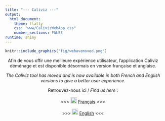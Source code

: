 ```yaml
---
title: "--- Caliviz ---"
output:
  html_document:
    theme: flatly
    css: "www/CalivizWebApp.css"
    number_sections: FALSE
runtime: shiny
---
```


```{=html}
<style> div.main-container { max-width: 1000px; } </style>
```

```r
knitr::include_graphics("fig/wehavemoved.png")
```

<center>

Afin de vous offir une meilleure expérience utilisateur, l'application Caliviz déménage et est disponible désormais en version française et anglaise.

*The Caliviz tool has moved and is now available in both French and English versions to give a better user experience.*


Retrouvez-nous ici / *Find us here* :

\>\>\> ![](fig/flag_FR.png){width=20px} [Français](https://caliviz.shinyapps.io/App_FR) \<\<\<

\>\>\> ![](fig/flag_EN.png){width=20px} [English](https://caliviz.shinyapps.io/App_EN) \<\<\<

</center>